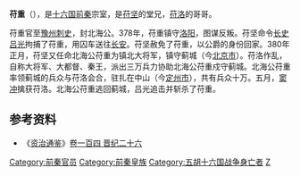 '''苻重'''（{{bd|4世纪||380年||catIdx=P}}），是[[十六国|十六国]][[前秦|前秦]]宗室，是[[苻坚|苻坚]]的堂兄，[[苻洛|苻洛]]的哥哥。

苻重官至[[豫州|豫州]][[刺史|刺史]]，封北海公。378年，苻重镇守[[洛阳|洛阳]]，图谋反叛。苻坚命令[[长史|长史]][[吕光|吕光]]拘捕了苻重，用囚车送往[[长安|长安]]。苻坚赦免了苻重，以公爵的身份回家。380年正月，苻坚又任命北海公苻重为镇北大将军，镇守蓟城（今[[北京市|北京市]]）。苻洛作乱，自称大将军、大都督、秦王，派出三万兵力协助北海公苻重戍守蓟城。北海公苻重率领蓟城的兵众与苻洛会合，驻扎在中山（今[[定州市|定州市]]），共有兵众十万。五月，[[窦冲|窦冲]]擒获苻洛。北海公苻重逃回蓟城，吕光追击并斩杀了苻重。
==参考资料==
*《[[资治通鉴|资治通鉴]]》[[s:資治通鑑/卷104|卷一百四 晋纪二十六]]
{{DEFAULTSORT:P}}
[[Category:前秦官员|Category:前秦官员]]
[[Category:前秦皇族|Category:前秦皇族]]
[[Category:五胡十六国战争身亡者|Category:五胡十六国战争身亡者]]
[[Category:苻姓|Z]]
